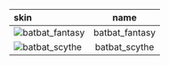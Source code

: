 | skin                                                                                   |      name      |
| :------------------------------------------------------------------------------------- | :------------: |
| ![batbat_fantasy](https://items.kleientertainment.com/images/DST/batbat_fantasy/small) | batbat_fantasy |
| ![batbat_scythe](https://items.kleientertainment.com/images/DST/batbat_scythe/small)   | batbat_scythe  |
